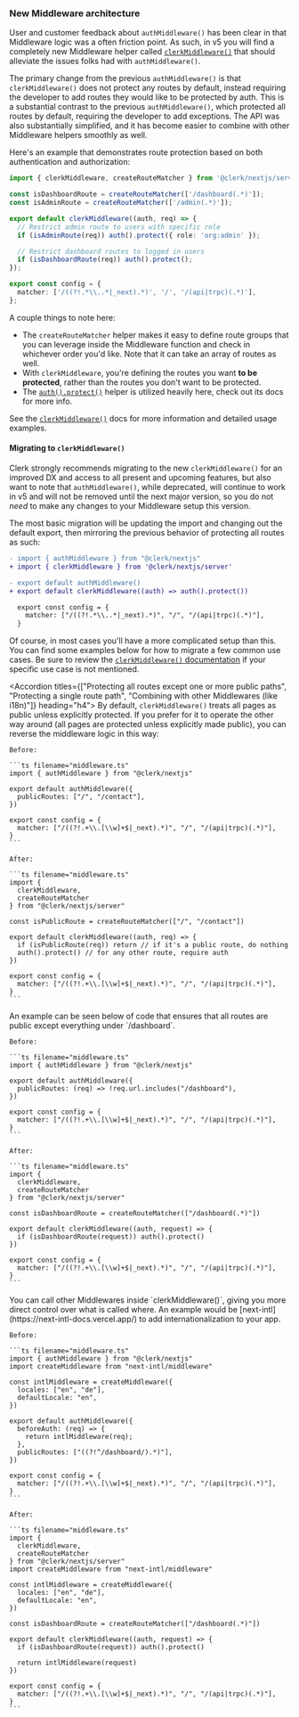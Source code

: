 ### New Middleware architecture

User and customer feedback about `authMiddleware()` has been clear in that Middleware logic was a often friction point. As such, in v5 you will find a completely new Middleware helper called [`clerkMiddleware()`](/docs/references/nextjs/clerk-middleware) that should alleviate the issues folks had with `authMiddleware()`.

The primary change from the previous `authMiddleware()` is that `clerkMiddleware()` does not protect any routes by default, instead requiring the developer to add routes they would like to be protected by auth. This is a substantial contrast to the previous `authMiddleware()`, which protected all routes by default, requiring the developer to add exceptions. The API was also substantially simplified, and it has become easier to combine with other Middleware helpers smoothly as well.

Here's an example that demonstrates route protection based on both authentication and authorization:

```ts filename="middleware.ts"
import { clerkMiddleware, createRouteMatcher } from '@clerk/nextjs/server';

const isDashboardRoute = createRouteMatcher(['/dashboard(.*)']);
const isAdminRoute = createRouteMatcher(['/admin(.*)']);

export default clerkMiddleware((auth, req) => {
  // Restrict admin route to users with specific role
  if (isAdminRoute(req)) auth().protect({ role: 'org:admin' });

  // Restrict dashboard routes to logged in users
  if (isDashboardRoute(req)) auth().protect();
});

export const config = {
  matcher: ['/((?!.*\\..*|_next).*)', '/', '/(api|trpc)(.*)'],
};
```

A couple things to note here:

- The `createRouteMatcher` helper makes it easy to define route groups that you can leverage inside the Middleware function and check in whichever order you'd like. Note that it can take an array of routes as well.
- With `clerkMiddleware`, you're defining the routes you want **to be protected**, rather than the routes you don't want to be protected.
- The [`auth().protect()`](https://clerk.com/docs/references/nextjs/auth#protect) helper is utilized heavily here, check out its docs for more info.

See the [`clerkMiddleware()`](/docs/references/nextjs/clerk-middleware) docs for more information and detailed usage examples.

#### Migrating to `clerkMiddleware()`

Clerk strongly recommends migrating to the new `clerkMiddleware()` for an improved DX and access to all present and upcoming features, but also want to note that `authMiddleware()`, while deprecated, will continue to work in v5 and will not be removed until the next major version, so you do not _need_ to make any changes to your Middleware setup this version.

The most basic migration will be updating the import and changing out the default export, then mirroring the previous behavior of protecting all routes as such:

```diff
- import { authMiddleware } from "@clerk/nextjs"
+ import { clerkMiddleware } from '@clerk/nextjs/server'

- export default authMiddleware()
+ export default clerkMiddleware((auth) => auth().protect())

  export const config = {
    matcher: ["/((?!.*\\..*|_next).*)", "/", "/(api|trpc)(.*)"],
  }
```

Of course, in most cases you'll have a more complicated setup than this. You can find some examples below for how to migrate a few common use cases. Be sure to review the [`clerkMiddleware()` documentation](/docs/references/nextjs/clerk-middleware) if your specific use case is not mentioned.

<Accordion titles={["Protecting all routes except one or more public paths", "Protecting a single route path", "Combining with other Middlewares (like i18n)"]} heading="h4">
  <AccordionPanel>
    By default, `clerkMiddleware()` treats all pages as public unless explicitly protected. If you prefer for it to operate the other way around (all pages are protected unless explicitly made public), you can reverse the middleware logic in this way:

    Before:

    ```ts filename="middleware.ts"
    import { authMiddleware } from "@clerk/nextjs"

    export default authMiddleware({
      publicRoutes: ["/", "/contact"],
    })

    export const config = {
      matcher: ["/((?!.+\\.[\\w]+$|_next).*)", "/", "/(api|trpc)(.*)"],
    }
    ```

    After:

    ```ts filename="middleware.ts"
    import {
      clerkMiddleware,
      createRouteMatcher
    } from "@clerk/nextjs/server"

    const isPublicRoute = createRouteMatcher(["/", "/contact"])

    export default clerkMiddleware((auth, req) => {
      if (isPublicRoute(req)) return // if it's a public route, do nothing
      auth().protect() // for any other route, require auth
    })

    export const config = {
      matcher: ["/((?!.+\\.[\\w]+$|_next).*)", "/", "/(api|trpc)(.*)"],
    }
    ```

  </AccordionPanel>
  <AccordionPanel>
    An example can be seen below of code that ensures that all routes are public except everything under `/dashboard`.

    Before:

    ```ts filename="middleware.ts"
    import { authMiddleware } from "@clerk/nextjs"

    export default authMiddleware({
      publicRoutes: (req) => !req.url.includes("/dashboard"),
    })

    export const config = {
      matcher: ["/((?!.+\\.[\\w]+$|_next).*)", "/", "/(api|trpc)(.*)"],
    }
    ```

    After:

    ```ts filename="middleware.ts"
    import {
      clerkMiddleware,
      createRouteMatcher
    } from "@clerk/nextjs/server"

    const isDashboardRoute = createRouteMatcher(["/dashboard(.*)"])

    export default clerkMiddleware((auth, request) => {
      if (isDashboardRoute(request)) auth().protect()
    })

    export const config = {
      matcher: ["/((?!.+\\.[\\w]+$|_next).*)", "/", "/(api|trpc)(.*)"],
    }
    ```

  </AccordionPanel>
  <AccordionPanel>
    You can call other Middlewares inside `clerkMiddleware()`, giving you more direct control over what is called where. An example would be [next-intl](https://next-intl-docs.vercel.app/) to add internationalization to your app.

    Before:

    ```ts filename="middleware.ts"
    import { authMiddleware } from "@clerk/nextjs"
    import createMiddleware from "next-intl/middleware"

    const intlMiddleware = createMiddleware({
      locales: ["en", "de"],
      defaultLocale: "en",
    })

    export default authMiddleware({
      beforeAuth: (req) => {
        return intlMiddleware(req);
      },
      publicRoutes: ["((?!^/dashboard/).*)"],
    })

    export const config = {
      matcher: ["/((?!.+\\.[\\w]+$|_next).*)", "/", "/(api|trpc)(.*)"],
    }
    ```

    After:

    ```ts filename="middleware.ts"
    import {
      clerkMiddleware,
      createRouteMatcher
    } from "@clerk/nextjs/server"
    import createMiddleware from "next-intl/middleware"

    const intlMiddleware = createMiddleware({
      locales: ["en", "de"],
      defaultLocale: "en",
    })

    const isDashboardRoute = createRouteMatcher(["/dashboard(.*)"])

    export default clerkMiddleware((auth, request) => {
      if (isDashboardRoute(request)) auth().protect()

      return intlMiddleware(request)
    })

    export const config = {
      matcher: ["/((?!.+\\.[\\w]+$|_next).*)", "/", "/(api|trpc)(.*)"],
    }
    ```

  </AccordionPanel>
</Accordion>
